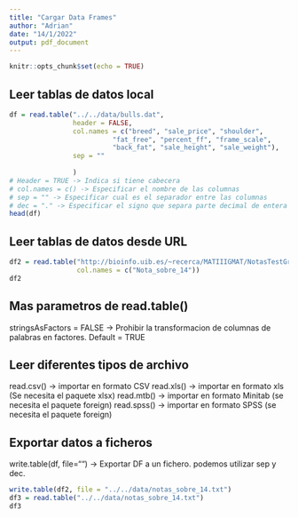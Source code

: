 ```yaml
---
title: "Cargar Data Frames"
author: "Adrian"
date: "14/1/2022"
output: pdf_document
---
```


```r
knitr::opts_chunk$set(echo = TRUE)
```

## Leer tablas de datos local
```r
df = read.table("../../data/bulls.dat", 
                header = FALSE,
                col.names = c("breed", "sale_price", "shoulder",
                          "fat_free", "percent_ff", "frame_scale",
                          "back_fat", "sale_height", "sale_weight"),
                sep = ""
                
                )
# Header = TRUE -> Indica si tiene cabecera
# col.names = c() -> Especificar el nombre de las columnas
# sep = "" -> Especificar cual es el separador entre las columnas
# dec = "." -> Especificar el signo que separa parte decimal de entera
head(df)
```



## Leer tablas de datos desde URL
```r
df2 = read.table("http://bioinfo.uib.es/~recerca/MATIIIGMAT/NotasTestGrado/grado1.txt",
                 col.names = c("Nota_sobre_14"))
df2
```


## Mas parametros de read.table()
stringsAsFactors = FALSE -> Prohibir la transformacion de columnas
  de palabras en factores. Default = TRUE
  
## Leer diferentes tipos de archivo
read.csv() -> importar en formato CSV
read.xls() -> importar en formato xls (Se necesita el paquete xlsx)
read.mtb() -> importar en formato Minitab (se necesita el paquete foreign)
read.spss() -> importar en formato SPSS (se necesita el paquete foreign)

## Exportar datos a ficheros
write.table(df, file="") -> Exportar DF a un fichero. podemos utilizar sep y dec.

```r
write.table(df2, file = "../../data/notas_sobre_14.txt")
df3 = read.table("../../data/notas_sobre_14.txt")
df3
```


 